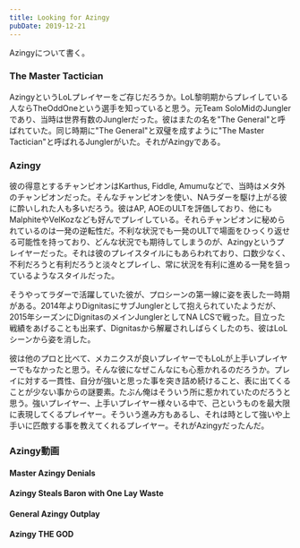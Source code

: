 ```yaml
---
title: Looking for Azingy
pubDate: 2019-12-21
---
```



Azingyについて書く。

### The Master Tactician

AzingyというLoLプレイヤーをご存じだろうか。LoL黎明期からプレイしている人ならTheOddOneという選手を知っていると思う。元Team SoloMidのJunglerであり、当時は世界有数のJunglerだった。彼はまたの名を"The General"と呼ばれていた。同じ時期に"The General"と双璧を成すように"The Master Tactician"と呼ばれるJunglerがいた。それがAzingyである。

### Azingy

彼の得意とするチャンピオンはKarthus, Fiddle, Amumuなどで、当時はメタ外のチャンピオンだった。そんなチャンピオンを使い、NAラダーを駆け上がる彼に酔いしれた人も多いだろう。彼はAP, AOEのULTを評価しており、他にもMalphiteやVelKozなども好んでプレイしている。それらチャンピオンに秘められているのは一発の逆転性だ。不利な状況でも一発のULTで場面をひっくり返せる可能性を持っており、どんな状況でも期待してしまうのが、Azingyというプレイヤーだった。それは彼のプレイスタイルにもあらわれており、口数少なく、不利だろうと有利だろうと淡々とプレイし、常に状況を有利に進める一発を狙っているようなスタイルだった。

そうやってラダーで活躍していた彼が、プロシーンの第一線に姿を表した一時期がある。2014年よりDignitasにサブJunglerとして抱えられていたようだが、2015年シーズンにDignitasのメインJunglerとしてNA LCSで戦った。目立った戦績をあげることも出来ず、Dignitasから解雇されしばらくしたのち、彼はLoLシーンから姿を消した。

彼は他のプロと比べて、メカニクスが良いプレイヤーでもLoLが上手いプレイヤーでもなかったと思う。そんな彼になぜこんなにも心惹かれるのだろうか。プレイに対する一貫性、自分が強いと思った事を突き詰め続けること、表に出てくることが少ない事からの謎要素。たぶん俺はそういう所に惹かれていたのだろうと思う。強いプレイヤー、上手いプレイヤー様々いる中で、己というものを最大限に表現してくるプレイヤー。そういう進み方もあるし、それは時として強いや上手いに匹敵する事を教えてくれるプレイヤー。それがAzingyだったんだ。

### Azingy動画

#### Master Azingy Denials
<YouTube id='zWaTxKWtAI4' />

#### Azingy Steals Baron with One Lay Waste
<YouTube id='rtVruXGAnWA' />

#### General Azingy Outplay
<YouTube id='CMHcJ8Cxg_Y' />

#### Azingy THE GOD
<YouTube id='vXauYQXizwk' />